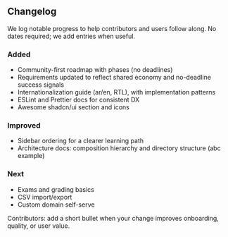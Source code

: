 ## Changelog

We log notable progress to help contributors and users follow along. No dates required; we add entries when useful.

### Added

- Community-first roadmap with phases (no deadlines)
- Requirements updated to reflect shared economy and no-deadline success signals
- Internationalization guide (ar/en, RTL), with implementation patterns
- ESLint and Prettier docs for consistent DX
- Awesome shadcn/ui section and icons

### Improved

- Sidebar ordering for a clearer learning path
- Architecture docs: composition hierarchy and directory structure (abc example)

### Next

- Exams and grading basics
- CSV import/export
- Custom domain self-serve

Contributors: add a short bullet when your change improves onboarding, quality, or user value.


